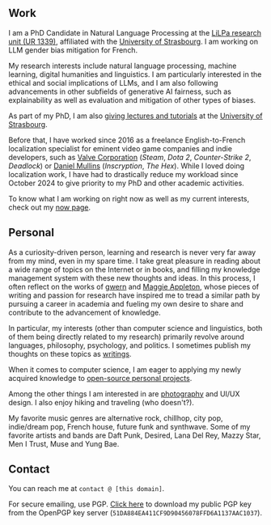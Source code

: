 ## Work

I am a PhD Candidate in Natural Language Processing at the [LiLPa research unit (UR 1339)](https://lilpa.unistra.fr/), affiliated with the [University of Strasbourg](https://unistra.fr/). I am working on LLM gender bias mitigation for French.

My research interests include natural language processing, machine learning, digital humanities and linguistics. I am particularly interested in the ethical and social implications of LLMs, and I am also following advancements in other subfields of generative AI fairness, such as explainability as well as evaluation and mitigation of other types of biases.

As part of my PhD, I am also [giving lectures and tutorials](/academia) at the [University of Strasbourg](https://unistra.fr/).

Before that, I have worked since 2016 as a freelance English-to-French localization specialist for eminent video game companies and indie developers, such as [Valve Corporation](https://www.valvesoftware.com/en/) (_Steam_, _Dota 2_, _Counter-Strike 2_, _Deadlock_) or [Daniel Mullins](https://www.danielmullinsgames.com/) (_Inscryption_, _The Hex_). While I loved doing localization work, I have had to drastically reduce my workload since October 2024 to give priority to my PhD and other academic activities.

To know what I am working on right now as well as my current interests, check out my [now page](/now).

## Personal

As a curiosity-driven person, learning and research is never very far away from my mind, even in my spare time. I take great pleasure in reading about a wide range of topics on the Internet or in books, and filling my knowledge management system with these new thoughts and ideas. In this process, I often reflect on the works of [gwern](https://gwern.net/) and [Maggie Appleton](https://maggieappleton.com/), whose pieces of writing and passion for research have inspired me to tread a similar path by pursuing a career in academia and fueling my own desire to share and contribute to the advancement of knowledge.

In particular, my interests (other than computer science and linguistics, both of them being directly related to my research) primarily revolve around languages, philosophy, psychology, and politics. I sometimes publish my thoughts on these topics as [writings](/writings).

When it comes to computer science, I am eager to applying my newly acquired knowledge to [open-source personal projects](/projects).

Among the other things I am interested in are [photography](/photography) and UI/UX design. I also enjoy hiking and traveling (who doesn't?).

My favorite music genres are alternative rock, chillhop, city pop, indie/dream pop, French house, future funk and synthwave. Some of my favorite artists and bands are Daft Punk, Desired, Lana Del Rey, Mazzy Star, Men I Trust, Muse and Yung Bae.

## Contact

You can reach me at `contact @ [this domain]`.

For secure emailing, use PGP. [Click here](https://keys.openpgp.org/search?q=contact%40edoyen.com) to download my public PGP key from the OpenPGP key server (`51DA884EA411CF9D90456078FFD6A1137AAC1037`).
